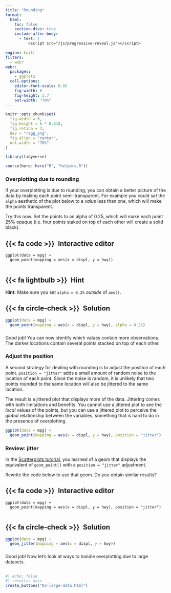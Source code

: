 ```yaml
---
title: "Rounding"
format:
  html: 
    toc: false
    section-divs: true
    include-after-body: 
      - text: |
          <script src="/js/progressive-reveal.js"></script>

engine: knitr
filters:
  - webr
webr:
  packages:
    - ggplot2
  cell-options:
    editor-font-scale: 0.85
    fig-width: 6
    fig-height: 3.7
    out-width: "70%"
---
```


```r
knitr::opts_chunk$set(
  fig.width = 6,
  fig.height = 6 * 0.618,
  fig.retina = 3,
  dev = "ragg_png",
  fig.align = "center",
  out.width = "70%"
)

library(tidyverse)

source(here::here("R", "helpers.R"))
```


### Overplotting due to rounding {.no-hide}

If your overplotting is due to rounding, you can obtain a better picture of the data by making each point semi-transparent. For example you could _set_ the `alpha` aesthetic of the plot below to a _value_ less than one, which will make the points transparent. 

Try this now. Set the points to an alpha of 0.25, which will make each point 25% opaque (i.e. four points staked on top of each other will create a solid black).

::: {.panel-tabset}
## {{< fa code >}}&ensp;Interactive editor

```webr-r
ggplot(data = mpg) +
  geom_point(mapping = aes(x = displ, y = hwy))


```

## {{< fa lightbulb >}}&ensp;Hint

**Hint:** Make sure you set `alpha = 0.25` *outside* of `aes()`.

## {{< fa circle-check >}}&ensp;Solution

```r
ggplot(data = mpg) +
  geom_point(mapping = aes(x = displ, y = hwy), alpha = 0.25)
```

:::

###

Good job! You can now identify which values contain more observations. The darker locations contain several points stacked on top of each other.


### Adjust the position

A second strategy for dealing with rounding is to adjust the position of each point. `position = "jitter"` adds a small amount of random noise to the location of each point. Since the noise is random, it is unlikely that two points rounded to the same location will also be jittered to the same location.

The result is a jittered plot that displays more of the data. Jittering comes with both limitations and benefits. You cannot use a jittered plot to see the _local_ values of the points, but you can use a jittered plot to perceive the _global_ relationship between the variables, something that is hard to do in the presence of overplotting.

```r
ggplot(data = mpg) +
  geom_point(mapping = aes(x = displ, y = hwy), position = "jitter")
```

### Review: jitter

In the [Scatterplots tutorial](/03-viz/07-layers.html), you learned of a geom that displays the equivalent of `geom_point()` with a `position = "jitter"` adjustment.

Rewrite the code below to use that geom. Do you obtain similar results?

::: {.panel-tabset}
## {{< fa code >}}&ensp;Interactive editor

```webr-r
ggplot(data = mpg) +
  geom_point(mapping = aes(x = displ, y = hwy), position = "jitter")


```

## {{< fa circle-check >}}&ensp;Solution

```r
ggplot(data = mpg) +
  geom_jitter(mapping = aes(x = displ, y = hwy))
```

:::

###

Good job! Now let's look at ways to handle overplotting due to large datasets.


##

```r
#| echo: false
#| results: asis
create_buttons("03-large-data.html")
```
